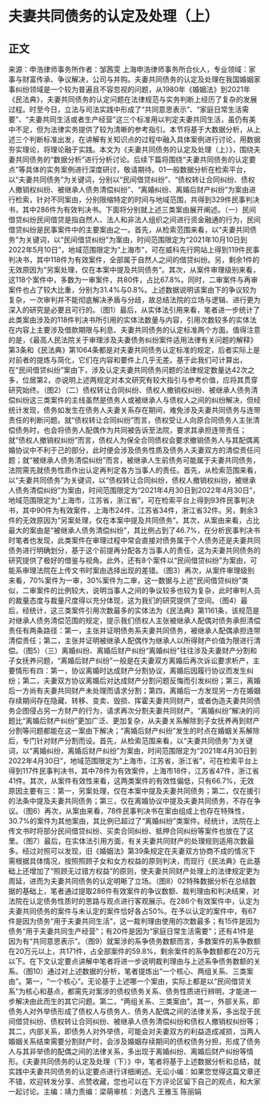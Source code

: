 # 夫妻共同债务的认定及处理（上）
## 正文
来源：申浩律师事务所作者：邹茜雯 上海申浩律师事务所合伙人，专业领域：家事与财富传承、争议解决，公司与并购。夫妻共同债务的认定及处理在我国婚姻家事纠纷领域是一个较为普遍且不容忽视的问题，从1980年《婚姻法》到2021年《民法典》，夫妻共同债务的认定问题在法律规范与实务判断上经历了复杂的发展过程。时至今日，立法与司法实践中形成了“共同意思表示”、“家庭日常生活需要”、“夫妻共同生活或者生产经营”这三个标准用以判定夫妻共同生活，虽仍有美中不足，但为法律实务提供了较为清晰的参考指引。本节将基于大数据分析，从上述三个判断标准出发，在讲解有关知识点的过程中融入具体案例进行讨论，用数据夯实理论，将理论融于实践。本文为《夫妻共同债务的认定及处理（上）》，围绕夫妻共同债务的“数据分析”进行分析讨论。后续下篇将围绕“夫妻共同债务的认定要点”等具体的实务案例进行深度研讨，敬请期待。01一般数据分析在检索平台，以“夫妻共同债务”为关键词，分别以“民间借贷纠纷”、“债权转让合同纠纷、债权人撤销权纠纷、被继承人债务清偿纠纷”、“离婚纠纷、离婚后财产纠纷”为案由进行检索，针对不同案由，分别限缩特定的时间与地域范围，共得到329件民事判决书，其中286件为有效判决书。下面将分别就上述三类案由展开阐述。（一）民间借贷纠纷民间借贷是指自然人、法人和非法人组织之间进行资金融通的行为，民间借贷纠纷是民事案件中的主要案由之一。首先，从检索范围来看，以“夫妻共同债务”为关键词，以“民间借贷纠纷”为案由，时间范围限定为“2021年10月10日到2022年5月10日”，地域范围限定为“上海市”，可在威科先行网站上得到119件民事判决书，其中118件为有效案件，全部属于自然人之间的借贷纠纷。另，剩余1件的无效原因为“另案处理，仅在本案中提及共同债务”。其次，从案件审理级别来看，这118个案件中，多数为一审案件，共80件，占比67.8%。同时，二审案件与再审案件也占了较大比重，分别为31.4%与0.8%。上述数据说明该案由下的争议较为复杂，一次审判并不能彻底解决矛盾与分歧，故总结法院的立场与逻辑、进行更为深入的研究是必要且可行的。（图1）最后，从实体法引用来看，笔者进一步统计了此类案由涉及的118件判决书所引用的实体法数量与内容，引用次数较多的实体法在内容上主要涉及借款期限与利息、夫妻共同债务的认定标准两个方面。值得注意的是，《最高人民法院关于审理涉及夫妻债务纠纷案件适用法律有关问题的解释》第3条和《民法典》第1064条都是对夫妻共同债务认定标准的规定，后者实际上是对前者的提炼与简化，它们在内容和要件上几乎无差。基于此我们可计算出，在“民间借贷纠纷”案由下，涉及认定夫妻共同债务问题的法律规定数量达42次之多，位居第2，亦说明上述两规定对本文研究有较大指引与参考价值，应将其贯穿研究始终。（图2）（二）债权转让合同纠纷、债权人撤销权纠纷、被继承人债务清偿纠纷这三类案件的主线虽然是债务人或被继承人与债权人之间的纠纷解决，但经统计发现，债务如发生在债务人夫妻关系存在期间，难免涉及夫妻共同债务与连带责任的判断问题。就“债权转让合同纠纷”而言，债权受让人向原合同债务人主张清偿债务时，也会将债务人配偶作为共同被告诉至法院，要求其承担连带责任；就“债权人撤销权纠纷”而言，债权人为保全合同债权会要求撤销债务人与其配偶离婚协议中不利于己的部分，此时便会涉及债务性质及债务人夫妻双方的清偿责任问题；就“被继承人债务清偿纠纷”而言，被继承人生前债务可能属于夫妻共同债务，法院需先就债务性质作出认定再判定各方当事人的责任。首先，从检索范围来看，以“夫妻共同债务”为关键词，以“债权转让合同纠纷，债权人撤销权纠纷，被继承人债务清偿纠纷”为案由，时间范围限定为“2021年4月30日到2022年4月30日”，地域范围限定为“上海市，江苏省，浙江省”，可在检索平台上得到93件民事判决书，其中90件为有效案件，上海市24件，江苏省34件，浙江省32件。另，剩余3件的无效原因为“另案处理，仅在本案中提及共同债务”。其次，从案由来看，占比最大的案由是“被继承人债务清偿纠纷”，其比例占到了46.7%，在分析民事判决书时笔者也发现，此类案件在审理过程中常会直接对债务属于个人债务还是夫妻共同债务进行明确划分，基于这个前提再分配各方当事人的责任，这为夫妻共同债务的研究提供了极好的借鉴与视角。此外，还有8个案件以“民间借贷纠纷”为案由，可能系审理法院在上传文书时案由选择出现的差错。（图3）再次，从案件审理级别来看，70%案件为一审，30%案件为二审，这一数据与上述“民间借贷纠纷”类似，二审案件的比例较大，说明当事人之间的争议较多也较为复杂，此时审判人员的裁量态度与裁量尺度得以充分体现，这为我们的研究提供了空间。（图4）最后，经统计，这三类案件引用次数最多的实体法为《民法典》第1161条，该规范是对继承人债务清偿范围的规定，提示我们债权人主张被继承人配偶对债务承担清偿责任有两条路径：第一，主张并证明债务系夫妻共同债务，被继承人配偶承担连带清偿责任；第二，主张并证明被继承人配偶作为继承人以所得财产价值为限进行清偿。（图5）（三）离婚纠纷、离婚后财产纠纷“离婚纠纷”往往涉及夫妻财产分割和子女抚养问题，“离婚后财产纠纷”一般是在夫妻双方离婚后再次诉讼要求析产，主要情形有四：第一，协议离婚时达成财产分割协议，离婚后因履行协议而发生纠纷；第二，夫妻双方协议离婚后对达成财产分割问题反悔而引发纠纷；第三，离婚后一方尚有夫妻共同财产未处理而请求分割；第四，离婚后一方发现另一方在婚姻存续期间存在隐藏、转移、变卖、毁损、挥霍夫妻共同财产，或者伪造夫妻共同债务企图侵占另一方财产的行为，请求再次分割夫妻共同财产。“离婚纠纷”解决的问题比“离婚后财产纠纷”更加广泛、更加复杂，从夫妻关系解除到子女抚养再到财产分割等问题都能在这一案由下解决；“离婚后财产纠纷”发生的时点在婚姻关系解除后，专门针对财产分割而设。首先，从检索范围来看，以“夫妻共同债务”为关键词，以“离婚纠纷，离婚后财产纠纷”为案由，时间范围限定为“2021年4月30日到2022年4月30日”，地域范围限定为“上海市，江苏省，浙江省”，可在检索平台上得到117件民事判决书，其中78件为有效案件，上海市18件，江苏省47件，浙江省41件。其次，从案件有效性来看，这两类案件的有效性偏低，只有66.7%，无效原因主要有三：第一，另案处理，仅在本案中提及夫妻共同债务；第二，仅在援引的法条中提及夫妻共同债务；第三，仅在离婚协议中提及夫妻共同债务，不存在争议。（图6）再次，从案由来看，78件民事判决书在案由组成上也存在特殊性，30.7%的案件为其他案由，其比例已超过了“离婚纠纷”类案件。经统计，法院在上传文书时将部分民间借贷纠纷、买卖合同纠纷、抵押合同纠纷等案件也放在了这里。（图7）最后，在实体法引用方面，有关夫妻共同财产的处理规则适用次数最多。经过对照可以发现，旧《婚姻法》第39条规定在夫妻双方协商不成的情况下需根据具体情况，按照照顾子女和女方权益的原则判决，而现行《民法典》在此基础上还增加了“照顾无过错方权益”的原则，使夫妻共同财产处理上的法律规定更为周延，进而为夫妻共同债务的认定明晰了立场。（图8）02特殊数据分析在总结数据的基础上，笔者通过提取286件有效案件的争议数额、裁判理由和判决结果，对法院在认定债务性质时的思路与观点进行客观展示。在286个有效案件中，认定为夫妻共同债务的案件与未认定的案件恰好各占50%。在予以认定的案件中，有67件是因为债务“用于夫妻共同生活”，这一裁判理由使用的次数最多；有15件是因为债务“用于夫妻共同生产经营”；有20件是因为“家庭日常生活需要”；还有41件是因为有“共同意思表示”。（图9）就案涉的系争债务数额而言，多数案件的系争数额在20万元以上，共171件，占全部案件的59.8%，剩余案件的系争数额都在20万元以下。在下文认定要点讲解中笔者将进一步说明裁判理由与上述系争债务数额的关系。（图10）通过对上述数据的分析，笔者提炼出“一个核心、两组关系、三类案由”。第一，“一个核心”。无论基于上述哪一个案由，实际上都是以“民间借贷关系”为核心和基点，都需先对案涉的债权债务关系、债务性质进行辨明，才能进一步解决由此而生的其它问题。第二，“两组关系、三类案由”。其一，外部关系，即债务人对外举债形成了债权人与债务人、债务人配偶之间的法律关系，多出现于民间借贷纠纷、债权转让合同纠纷、被继承人债务清偿纠纷和债权人撤销权纠纷等；其二，内部关系，即债务人对外举债，可能会对夫妻双方的利益造成减损，当两人婚姻关系结束需要分割财产时，会涉及婚姻存续期间的债权债务分担，形成了债务人与其非举债的配偶之间的法律关系，多出现于离婚纠纷、离婚后财产纠纷等情形。《夫妻共同债务的认定及处理（下）》中，笔者将基于上述数据分析和总结，就实践中夫妻共同债务的认定要点进行详细阐述。无讼小编：如果您觉得这篇文章还不错，欢迎转发分享、点赞收藏，您也可以在下方评论区留下自己的观点，和大家一起讨论。主编：靖力责编：梁萌审核：刘逸凡 王雅玉 陈丽娟